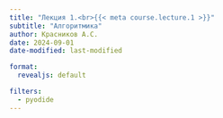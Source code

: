```yaml
---
title: "Лекция 1.<br>{{< meta course.lecture.1 >}}"
subtitle: "Алгоритмика"
author: Красников А.С.
date: 2024-09-01
date-modified: last-modified

format:
  revealjs: default

filters:
  - pyodide
---
```


